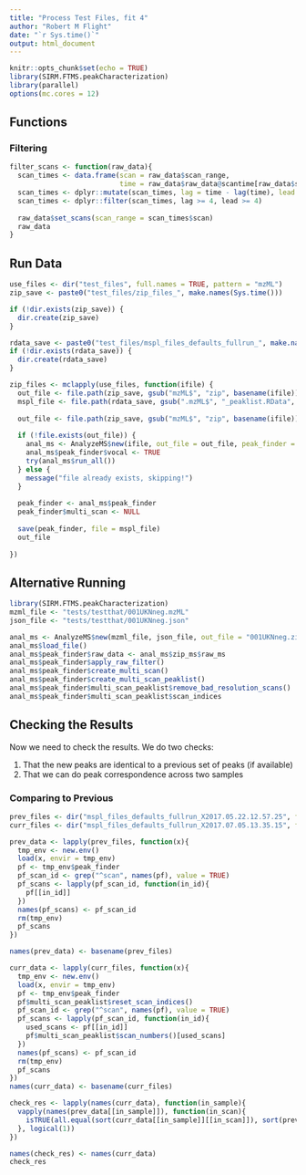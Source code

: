 ```yaml
---
title: "Process Test Files, fit 4"
author: "Robert M Flight"
date: "`r Sys.time()`"
output: html_document
---
```


```r
knitr::opts_chunk$set(echo = TRUE)
library(SIRM.FTMS.peakCharacterization)
library(parallel)
options(mc.cores = 12)
```

## Functions

### Filtering

```r
filter_scans <- function(raw_data){
  scan_times <- data.frame(scan = raw_data$scan_range, 
                           time = raw_data$raw_data@scantime[raw_data$scan_range])
  scan_times <- dplyr::mutate(scan_times, lag = time - lag(time), lead = lead(time) - time)
  scan_times <- dplyr::filter(scan_times, lag >= 4, lead >= 4)
  
  raw_data$set_scans(scan_range = scan_times$scan)
  raw_data
}
```


## Run Data

```r
use_files <- dir("test_files", full.names = TRUE, pattern = "mzML")
zip_save <- paste0("test_files/zip_files_", make.names(Sys.time()))

if (!dir.exists(zip_save)) {
  dir.create(zip_save)
}

rdata_save <- paste0("test_files/mspl_files_defaults_fullrun_", make.names(Sys.time()))
if (!dir.exists(rdata_save)) {
  dir.create(rdata_save)
}

zip_files <- mclapply(use_files, function(ifile) {
  out_file <- file.path(zip_save, gsub("mzML$", "zip", basename(ifile)))
  mspl_file <- file.path(rdata_save, gsub(".mzML$", "_peaklist.RData", basename(ifile)))
  
  out_file <- file.path(zip_save, gsub("mzML$", "zip", basename(ifile)))
  
  if (!file.exists(out_file)) {
    anal_ms <- AnalyzeMS$new(ifile, out_file = out_file, peak_finder = PeakFinder$new(raw_filter = filter_scans))
    anal_ms$peak_finder$vocal <- TRUE
    try(anal_ms$run_all())
  } else {
    message("file already exists, skipping!")
  }
  
  peak_finder <- anal_ms$peak_finder
  peak_finder$multi_scan <- NULL
  
  save(peak_finder, file = mspl_file)
  out_file
  
})
```

## Alternative Running

```r
library(SIRM.FTMS.peakCharacterization)
mzml_file <- "tests/testthat/001UKNneg.mzML"
json_file <- "tests/testthat/001UKNneg.json"

anal_ms <- AnalyzeMS$new(mzml_file, json_file, out_file = "001UKNneg.zip", peak_finder = PeakFinder$new(raw_filter = filter_scans))
anal_ms$load_file()
anal_ms$peak_finder$raw_data <- anal_ms$zip_ms$raw_ms
anal_ms$peak_finder$apply_raw_filter()
anal_ms$peak_finder$create_multi_scan()
anal_ms$peak_finder$create_multi_scan_peaklist()
anal_ms$peak_finder$multi_scan_peaklist$remove_bad_resolution_scans()
anal_ms$peak_finder$multi_scan_peaklist$scan_indices
```

## Checking the Results

Now we need to check the results. We do two checks:

1. That the new peaks are identical to a previous set of peaks (if available)
2. That we can do peak correspondence across two samples

### Comparing to Previous

```r
prev_files <- dir("mspl_files_defaults_fullrun_X2017.05.22.12.57.25", full.names = TRUE)
curr_files <- dir("mspl_files_defaults_fullrun_X2017.07.05.13.35.15", full.names = TRUE)

prev_data <- lapply(prev_files, function(x){
  tmp_env <- new.env()
  load(x, envir = tmp_env)
  pf <- tmp_env$peak_finder
  pf_scan_id <- grep("^scan", names(pf), value = TRUE)
  pf_scans <- lapply(pf_scan_id, function(in_id){
    pf[[in_id]]
  })
  names(pf_scans) <- pf_scan_id
  rm(tmp_env)
  pf_scans
})

names(prev_data) <- basename(prev_files)

curr_data <- lapply(curr_files, function(x){
  tmp_env <- new.env()
  load(x, envir = tmp_env)
  pf <- tmp_env$peak_finder
  pf$multi_scan_peaklist$reset_scan_indices()
  pf_scan_id <- grep("^scan", names(pf), value = TRUE)
  pf_scans <- lapply(pf_scan_id, function(in_id){
    used_scans <- pf[[in_id]]
    pf$multi_scan_peaklist$scan_numbers()[used_scans]
  })
  names(pf_scans) <- pf_scan_id
  rm(tmp_env)
  pf_scans
})
names(curr_data) <- basename(curr_files)
```

```r
check_res <- lapply(names(curr_data), function(in_sample){
  vapply(names(prev_data[[in_sample]]), function(in_scan){
    isTRUE(all.equal(sort(curr_data[[in_sample]][[in_scan]]), sort(prev_data[[in_sample]][[in_scan]])))
  }, logical(1))
})

names(check_res) <- names(curr_data)
check_res

```

